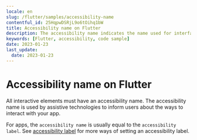 ```yaml
---
locale: en
slug: /flutter/samples/accessibility-name
contentful_id: 25HqpwDSRjL9o6tOihq1bW
title: Accessibility name on Flutter
description: The accessibility name indicates the name used for interface elements by assistive technologies.
keywords: [Flutter, accessibility, code sample]
date: 2023-01-23
last_update:
  date: 2023-01-23
---
```


# Accessibility name on Flutter

All interactive elements must have an accessibility name. The accessibility name is used by assistive technologies to inform users about the ways to interact with your app.

For apps, the `accessibility name` is usually equal to the `accessibility label`. See [accessibility label](https://github.com/appt-org/accessibility-code-examples/blob/main/accessibility-label.md) for more ways of setting an accessibility label.

<CodeSample id="accessibility-name" platform="flutter" locale="en"/>
